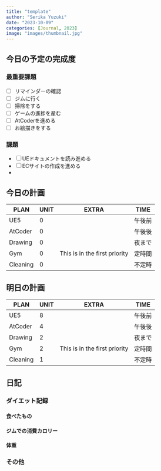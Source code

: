```yaml
---
title: "template"
author: "Serika Yuzuki"
date: "2023-10-09"
categories: [Journal, 2023]
image: "images/thumbnail.jpg"
---
```


<!-- TODO: Title, Date を変更したのちにこのコメントを消してください -->

## 今日の予定の完成度

### 最重要課題

-   [ ] リマインダーの確認
-   [ ] ジムに行く
-   [ ] 掃除をする
-   [ ] ゲームの進捗を産む
-   [ ] AtCoderを進める
-   [ ] お絵描きをする

### 課題

-   [ ] UEドキュメントを読み進める
-   [ ] ECサイトの作成を進める
-   

## 今日の計画

| PLAN     | UNIT | EXTRA                         | TIME  |
|----------|------|-------------------------------|-------|
| UE5      | 0    |                               | 午後前 |
| AtCoder  | 0    |                               | 午後後 |
| Drawing  | 0    |                               | 夜まで |
| Gym      | 0    | This is in the first priority | 定時間 |
| Cleaning | 0    |                               | 不定時 |

## 明日の計画

| PLAN     | UNIT | EXTRA                         | TIME  |
|----------|------|-------------------------------|-------|
| UE5      | 8    |                               | 午後前 |
| AtCoder  | 4    |                               | 午後後 |
| Drawing  | 2    |                               | 夜まで |
| Gym      | 2    | This is in the first priority | 定時間 |
| Cleaning | 1    |                               | 不定時 |

## 日記

### ダイエット記録

#### 食べたもの

#### ジムでの消費カロリー

#### 体重

### その他